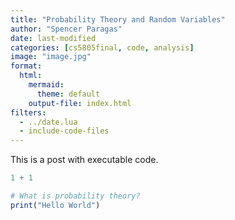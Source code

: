 ```yaml
---
title: "Probability Theory and Random Variables"
author: "Spencer Paragas"
date: last-modified
categories: [cs5805final, code, analysis]
image: "image.jpg"
format: 
  html: 
    mermaid: 
      theme: default
    output-file: index.html
filters: 
  - ../date.lua
  - include-code-files
---
```


This is a post with executable code.

```r
1 + 1
```

```r
# What is probability theory?
print("Hello World")
```
